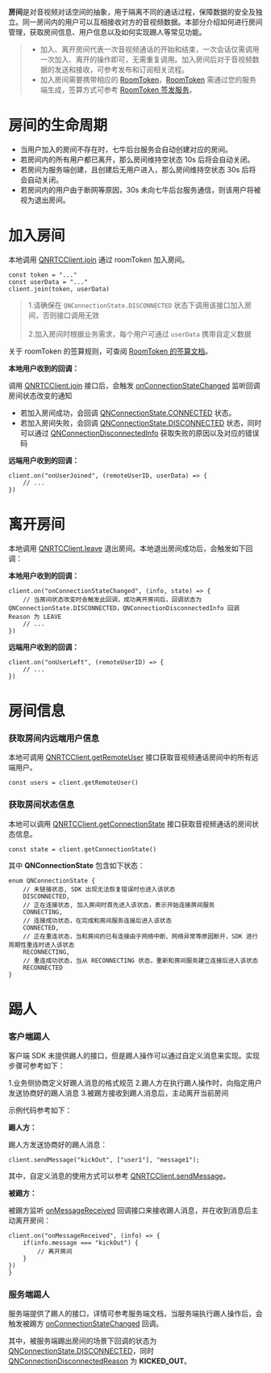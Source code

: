 <link rel="stylesheet" type="text/css" href="https://docs.qnsdk.com/styles/doc-v4-api.css" />
<div class="rtc-doc rtc-doc-ast" id="rtc-doc">
    <div><p><strong>房间</strong>是对音视频对话空间的抽象，用于隔离不同的通话过程，保障数据的安全及独立。同一房间内的用户可以互相接收对方的音视频数据。本部分介绍如何进行房间管理，获取房间信息、用户信息以及如何实现踢人等常见功能。</p>
<blockquote>
<ul>
<li>加入、离开房间代表一次音视频通话的开始和结束，一次会话仅需调用一次加入、离开的操作即可，无需重复调用。加入房间后对于音视频数据的发送和接收，可参考发布和订阅相关流程。</li>
<li>加入房间需要携带相应的 <a href="/rtc/9909/the-rtc-basic-concept#room_token">RoomToken</a>，<a href="/rtc/9909/the-rtc-basic-concept#room_token">RoomToken</a> 需通过您的服务端生成，签算方式可参考 <a href="/rtc/8813/roomToken">RoomToken 签发服务</a>。</li>
</ul>
</blockquote>

# 房间的生命周期
<ul>
<li>当用户加入的房间不存在时，七牛后台服务会自动创建对应的房间。</li>
<li>若房间内的所有用户都已离开，那么房间维持空状态 10s 后将会自动关闭。</li>
<li>若房间为服务端创建，且创建后无用户进入，那么房间维持空状态 30s 后将会自动关闭。</li>
<li>若房间内的用户由于断网等原因，30s 未向七牛后台服务通信，则该用户将被视为退出房间。</li>
</ul>

# 加入房间
<p>本地调用 <a href="/rtc/11402/UniappQNRTCClient#join">QNRTCClient.join</a> 通过 roomToken 加入房间。</p>
<pre><code class="language-typescript"><span class="hljs-keyword">const</span> token = <span class="hljs-string">&quot;...&quot;</span>
<span></span><span class="hljs-keyword">const</span> userData = <span class="hljs-string">&quot;...&quot;</span>
<span></span>client.<span class="hljs-title function_">join</span>(token, userData)
<span></span></code></pre>
<blockquote>
<p>1.请确保在 <code>QNConnectionState.DISCONNECTED</code> 状态下调用该接口加入房间，否则接口调用无效<br></br>
2.加入房间时根据业务需求，每个用户可通过 <code>userData</code> 携带自定义数据</p>
</blockquote>
<p>关于 roomToken 的签算规则，可查阅 <a href="/rtc/8813/roomToken">RoomToken 的签算文档</a>。</p>
<p><strong>本地用户收到的回调：</strong></p>
<p>调用 <a href="/rtc/11402/UniappQNRTCClient#join">QNRTCClient.join</a> 接口后，会触发 <a href="/rtc/11404/UniappQNRTCClinetEvent#connectionStateChanged">onConnectionStateChanged</a> 监听回调房间状态改变的通知</p>
<ul>
<li>若加入房间成功，会回调 <a href="/rtc/11407/UniappQNConnectionState#CONNECTED">QNConnectionState.CONNECTED</a> 状态。</li>
<li>若加入房间失败，会回调 <a href="/rtc/11407/UniappQNConnectionState#DISCONNECTED">QNConnectionState.DISCONNECTED</a> 状态，同时可以通过 <a href="/rtc/11387/UniappQNConnectionDisconnectedInfo">QNConnectionDisconnectedInfo</a> 获取失败的原因以及对应的错误码</li>
</ul>
<p><strong>远端用户收到的回调：</strong></p>
<pre><code class="language-typescript">client.<span class="hljs-title function_">on</span>(<span class="hljs-string">&quot;onUserJoined&quot;</span>, <span class="hljs-function">(<span class="hljs-params">remoteUserID, userData</span>) =&gt;</span> {
<span></span>    <span class="hljs-comment">// ...</span>
<span></span>})
<span></span></code></pre>

# 离开房间
<p>本地调用 <a href="">QNRTCClient.leave</a> 退出房间。本地退出房间成功后，会触发如下回调：</p>
<p><strong>本地用户收到的回调：</strong></p>
<pre><code class="language-typescript">client.<span class="hljs-title function_">on</span>(<span class="hljs-string">&quot;onConnectionStateChanged&quot;</span>, <span class="hljs-function">(<span class="hljs-params">info, state</span>) =&gt;</span> {
<span></span>    <span class="hljs-comment">// 当房间状态改变时会触发此回调，成功离开房间后，回调状态为 QNConnectionState.DISCONNECTED，QNConnectionDisconnectedInfo 回调 Reason 为 LEAVE</span>
<span></span>    <span class="hljs-comment">// ...</span>
<span></span>})
<span></span></code></pre>
<p><strong>远端用户收到的回调：</strong></p>
<pre><code class="language-typescript">client.<span class="hljs-title function_">on</span>(<span class="hljs-string">&quot;onUserLeft&quot;</span>, <span class="hljs-function">(<span class="hljs-params">remoteUserID</span>) =&gt;</span> {
<span></span>    <span class="hljs-comment">// ...</span>
<span></span>})
<span></span></code></pre>

# 房间信息
<h3 id="获取房间内远端用户信息"><a href="#%E8%8E%B7%E5%8F%96%E6%88%BF%E9%97%B4%E5%86%85%E8%BF%9C%E7%AB%AF%E7%94%A8%E6%88%B7%E4%BF%A1%E6%81%AF" ariaHidden="true" tabIndex="-1"><span class="icon,icon-link"></span></a>获取房间内远端用户信息</h3>
<p>本地可调用 <a href="/rtc/11402/UniappQNRTCClient#getRemoteUsers">QNRTCClient.getRemoteUser</a> 接口获取音视频通话房间中的所有远端用户。</p>
<pre><code class="language-typescript"><span class="hljs-keyword">const</span> users = client.<span class="hljs-title function_">getRemoteUser</span>()
<span></span></code></pre>
<h3 id="获取房间状态信息"><a href="#%E8%8E%B7%E5%8F%96%E6%88%BF%E9%97%B4%E7%8A%B6%E6%80%81%E4%BF%A1%E6%81%AF" ariaHidden="true" tabIndex="-1"><span class="icon,icon-link"></span></a>获取房间状态信息</h3>
<p>本地可以调用 <a href="/rtc/11402/UniappQNRTCClient#getConnectionState">QNRTCClient.getConnectionState</a> 接口获取音视频通话的房间状态信息。</p>
<pre><code class="language-typescript"><span class="hljs-keyword">const</span> state = client.<span class="hljs-title function_">getConnectionState</span>()
<span></span></code></pre>
<p>其中 <strong>QNConnectionState</strong> 包含如下状态：</p>
<pre><code class="language-typescript"><span class="hljs-built_in">enum</span> QNConnectionState {
<span></span>    <span class="hljs-comment">// 未链接状态, SDK 出现无法恢复错误时也进入该状态</span>
<span></span>    <span class="hljs-variable constant_">DISCONNECTED</span>,
<span></span>    <span class="hljs-comment">// 正在连接状态, 加入房间时首先进入该状态，表示开始连接房间服务</span>
<span></span>    <span class="hljs-variable constant_">CONNECTING</span>,
<span></span>    <span class="hljs-comment">// 连接成功状态，在完成和房间服务连接后进入该状态</span>
<span></span>    <span class="hljs-variable constant_">CONNECTED</span>,
<span></span>    <span class="hljs-comment">// 正在重连状态，当和房间的已有连接由于网络中断、网络异常等原因断开，SDK 进行周期性重连时进入该状态</span>
<span></span>    <span class="hljs-variable constant_">RECONNECTING</span>,
<span></span>    <span class="hljs-comment">// 重连成功状态，当从 RECONNECTING 状态，重新和房间服务建立连接后进入该状态</span>
<span></span>    <span class="hljs-variable constant_">RECONNECTED</span>
<span></span>}
<span></span></code></pre>

# 踢人
<h3 id="客户端踢人"><a href="#%E5%AE%A2%E6%88%B7%E7%AB%AF%E8%B8%A2%E4%BA%BA" ariaHidden="true" tabIndex="-1"><span class="icon,icon-link"></span></a>客户端踢人</h3>
<p>客户端 SDK 未提供踢人的接口，但是踢人操作可以通过自定义消息来实现。实现步骤可参考如下：</p>
<p>1.业务侧协商定义好踢人消息的格式规范
2.踢人方在执行踢人操作时，向指定用户发送协商好的踢人消息
3.被踢方接收到踢人消息后，主动离开当前房间</p>
<p>示例代码参考如下：</p>
<p><strong>踢人方：</strong></p>
<p>踢人方发送协商好的踢人消息：</p>
<pre><code class="language-typescript">client.<span class="hljs-title function_">sendMessage</span>(<span class="hljs-string">&quot;kickOut&quot;</span>, [<span class="hljs-string">&quot;user1&quot;</span>], <span class="hljs-string">&quot;message1&quot;</span>);
<span></span></code></pre>
<p>其中，自定义消息的使用方式可以参考 <a href="/rtc/11402/UniappQNRTCClient#sendMessage">QNRTCClient.sendMessage</a>。</p>
<p><strong>被踢方：</strong></p>
<p>被踢方监听 <a href="/rtc/11404/UniappQNRTCClinetEvent#onMessageReceived">onMessageReceived</a> 回调接口来接收踢人消息，并在收到消息后主动离开房间：</p>
<pre><code class="language-typescript">client.<span class="hljs-title function_">on</span>(<span class="hljs-string">&quot;onMessageReceived&quot;</span>, <span class="hljs-function">(<span class="hljs-params">info</span>) =&gt;</span> {
<span></span>    <span class="hljs-keyword">if</span>(info.<span class="hljs-property">message</span> === <span class="hljs-string">&quot;kickOut&quot;</span>) {
<span></span>        <span class="hljs-comment">// 离开房间</span>
<span></span>    }
<span></span>})
<span></span>}
<span></span></code></pre>
<h3 id="服务端踢人"><a href="#%E6%9C%8D%E5%8A%A1%E7%AB%AF%E8%B8%A2%E4%BA%BA" ariaHidden="true" tabIndex="-1"><span class="icon,icon-link"></span></a>服务端踢人</h3>
<p>服务端提供了踢人的接口，详情可参考服务端文档，当服务端执行踢人操作后，会触发被踢方 <a href="/rtc/11404/UniappQNRTCClinetEvent#onConnectionStateChanged">onConnectionStateChanged</a> 回调。</p>
<p>其中，被服务端踢出房间的场景下回调的状态为 <a href="/rtc/11407/UniappQNConnectionState#DISCONNECTED">QNConnectionState.DISCONNECTED</a>，同时 <a href="/rtc/11398/UniappQNConnectionDisconnectedReason#KICKED_OUT">QNConnectionDisconnectedReason</a> 为 <strong>KICKED_OUT</strong>。</p></div></div>